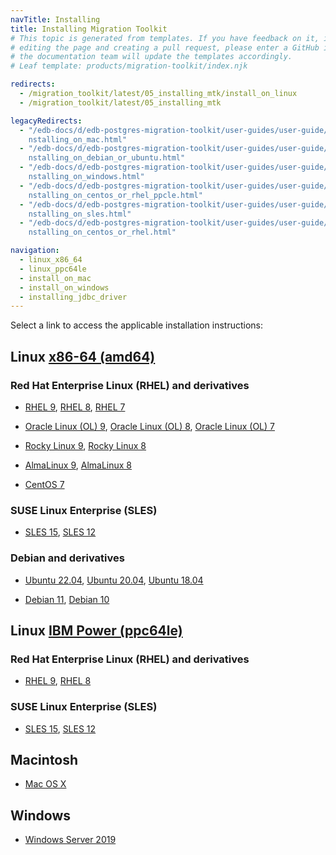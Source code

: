 ```yaml
---
navTitle: Installing
title: Installing Migration Toolkit
# This topic is generated from templates. If you have feedback on it, instead of
# editing the page and creating a pull request, please enter a GitHub issue and
# the documentation team will update the templates accordingly.
# Leaf template: products/migration-toolkit/index.njk

redirects:
  - /migration_toolkit/latest/05_installing_mtk/install_on_linux
  - /migration_toolkit/latest/05_installing_mtk

legacyRedirects:
  - "/edb-docs/d/edb-postgres-migration-toolkit/user-guides/user-guide/55.0.0/i\
    nstalling_on_mac.html"
  - "/edb-docs/d/edb-postgres-migration-toolkit/user-guides/user-guide/55.0.0/i\
    nstalling_on_debian_or_ubuntu.html"
  - "/edb-docs/d/edb-postgres-migration-toolkit/user-guides/user-guide/55.0.0/i\
    nstalling_on_windows.html"
  - "/edb-docs/d/edb-postgres-migration-toolkit/user-guides/user-guide/55.0.0/i\
    nstalling_on_centos_or_rhel_ppcle.html"
  - "/edb-docs/d/edb-postgres-migration-toolkit/user-guides/user-guide/55.0.0/i\
    nstalling_on_sles.html"
  - "/edb-docs/d/edb-postgres-migration-toolkit/user-guides/user-guide/55.0.0/i\
    nstalling_on_centos_or_rhel.html"

navigation:
  - linux_x86_64
  - linux_ppc64le
  - install_on_mac
  - install_on_windows
  - installing_jdbc_driver
---
```


Select a link to access the applicable installation instructions:

## Linux [x86-64 (amd64)](linux_x86_64)

### Red Hat Enterprise Linux (RHEL) and derivatives

- [RHEL 9](linux_x86_64/mtk_rhel_9), [RHEL 8](linux_x86_64/mtk_rhel_8), [RHEL 7](linux_x86_64/mtk_rhel_7)

- [Oracle Linux (OL) 9](linux_x86_64/mtk_rhel_9), [Oracle Linux (OL) 8](linux_x86_64/mtk_rhel_8), [Oracle Linux (OL) 7](linux_x86_64/mtk_rhel_7)

- [Rocky Linux 9](linux_x86_64/mtk_other_linux_9), [Rocky Linux 8](linux_x86_64/mtk_other_linux_8)

- [AlmaLinux 9](linux_x86_64/mtk_other_linux_9), [AlmaLinux 8](linux_x86_64/mtk_other_linux_8)

- [CentOS 7](linux_x86_64/mtk_centos_7)

### SUSE Linux Enterprise (SLES)

- [SLES 15](linux_x86_64/mtk_sles_15), [SLES 12](linux_x86_64/mtk_sles_12)

### Debian and derivatives

- [Ubuntu 22.04](linux_x86_64/mtk_ubuntu_22), [Ubuntu 20.04](linux_x86_64/mtk_ubuntu_20), [Ubuntu 18.04](linux_x86_64/mtk_ubuntu_18)

- [Debian 11](linux_x86_64/mtk_debian_11), [Debian 10](linux_x86_64/mtk_debian_10)

## Linux [IBM Power (ppc64le)](linux_ppc64le)

### Red Hat Enterprise Linux (RHEL) and derivatives

- [RHEL 9](linux_ppc64le/mtk_rhel_9), [RHEL 8](linux_ppc64le/mtk_rhel_8)

### SUSE Linux Enterprise (SLES)

- [SLES 15](linux_ppc64le/mtk_sles_15), [SLES 12](linux_ppc64le/mtk_sles_12)

## Macintosh

- [Mac OS X](macos)

## Windows

- [Windows Server 2019](windows)
